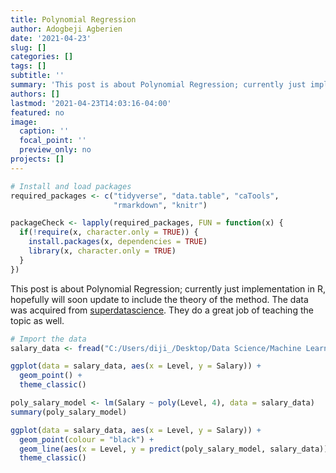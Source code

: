 ```yaml
---
title: Polynomial Regression
author: Adogbeji Agberien
date: '2021-04-23'
slug: []
categories: []
tags: []
subtitle: ''
summary: 'This post is about Polynomial Regression; currently just implementation in R, hopefully will soon update to include the theory of the method'
authors: []
lastmod: '2021-04-23T14:03:16-04:00'
featured: no
image:
  caption: ''
  focal_point: ''
  preview_only: no
projects: []
---
```


```r
# Install and load packages
required_packages <- c("tidyverse", "data.table", "caTools",
                       "rmarkdown", "knitr")

packageCheck <- lapply(required_packages, FUN = function(x) {
  if(!require(x, character.only = TRUE)) {
    install.packages(x, dependencies = TRUE)
    library(x, character.only = TRUE)
  }
})
```

This post is about Polynomial Regression; currently just implementation in R, hopefully will soon update to include the theory of the method. The data was acquired from 
[superdatascience](https://www.superdatascience.com/pages/machine-learning). They do a great job of teaching the topic as well. 

```r
# Import the data
salary_data <- fread("C:/Users/diji_/Desktop/Data Science/Machine Learning A-Z (Codes and Datasets)/Part 2 - Regression/Section 6 - Polynomial Regression/R/Position_Salaries.csv")
```

```r
ggplot(data = salary_data, aes(x = Level, y = Salary)) +
  geom_point() +
  theme_classic()
```

```r
poly_salary_model <- lm(Salary ~ poly(Level, 4), data = salary_data)
summary(poly_salary_model)
```

```r
ggplot(data = salary_data, aes(x = Level, y = Salary)) +
  geom_point(colour = "black") +
  geom_line(aes(x = Level, y = predict(poly_salary_model, salary_data)), colour = "red") +
  theme_classic()
```

